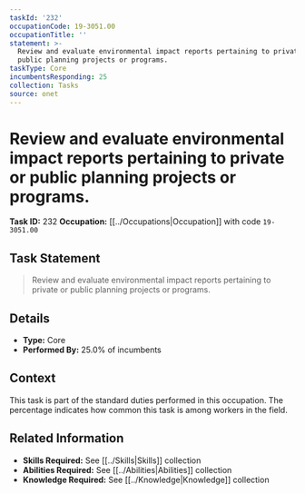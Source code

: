 ```yaml
---
taskId: '232'
occupationCode: 19-3051.00
occupationTitle: ''
statement: >-
  Review and evaluate environmental impact reports pertaining to private or
  public planning projects or programs.
taskType: Core
incumbentsResponding: 25
collection: Tasks
source: onet
---
```

# Review and evaluate environmental impact reports pertaining to private or public planning projects or programs.

**Task ID:** 232
**Occupation:** [[../Occupations|Occupation]] with code `19-3051.00`

## Task Statement

> Review and evaluate environmental impact reports pertaining to private or public planning projects or programs.

## Details

- **Type:** Core
- **Performed By:** 25.0% of incumbents

## Context

This task is part of the standard duties performed in this occupation. The percentage indicates how common this task is among workers in the field.

## Related Information

- **Skills Required:** See [[../Skills|Skills]] collection
- **Abilities Required:** See [[../Abilities|Abilities]] collection
- **Knowledge Required:** See [[../Knowledge|Knowledge]] collection
